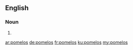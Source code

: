 ==English==

===Noun===
{{head|en|plural}}

# {{plural of|pomelo|lang=en|nocat=1}}

[[ar:pomelos]]
[[de:pomelos]]
[[fr:pomelos]]
[[ku:pomelos]]
[[my:pomelos]]
